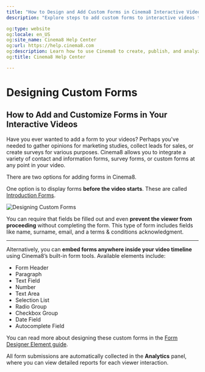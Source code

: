 ---
title: "How to Design and Add Custom Forms in Cinema8 Interactive Videos"
description: "Explore steps to add custom forms to interactive videos to capture responses, collect leads, or quiz viewers effectively. Visit Cinema8."

og:type: website
og:locale: en_US
og:site_name: Cinema8 Help Center
og:url: https://help.cinema8.com
og:description: Learn how to use Cinema8 to create, publish, and analyze interactive videos.
og:title: Cinema8 Help Center

---

# Designing Custom Forms

## How to Add and Customize Forms in Your Interactive Videos

Have you ever wanted to add a form to your videos? Perhaps you've needed to gather opinions for marketing studies, collect leads for sales, or create surveys for various purposes. Cinema8 allows you to integrate a variety of contact and information forms, survey forms, or custom forms at any point in your video.

There are two options for adding forms in Cinema8.
 

One option is to display forms **before the video starts**. These are called [Introduction Forms](/design-advanced-interactivity/how-to-add-questions-on-video).

![Designing Custom Forms](/screenshot/questions/custom-forms1.webp)

You can require that fields be filled out and even **prevent the viewer from proceeding** without completing the form. This type of form includes fields like name, surname, email, and a terms & conditions acknowledgment.

---

Alternatively, you can **embed forms anywhere inside your video timeline** using Cinema8’s built-in form tools. Available elements include:

- Form Header  
- Paragraph  
- Text Field  
- Number  
- Text Area  
- Selection List  
- Radio Group  
- Checkbox Group  
- Date Field  
- Autocomplete Field


You can read more about designing these custom forms in the [Form Designer Element guide](/design-advanced-interactivity/customizing-form-elements-playing-with-styles).

All form submissions are automatically collected in the **Analytics** panel, where you can view detailed reports for each viewer interaction.
